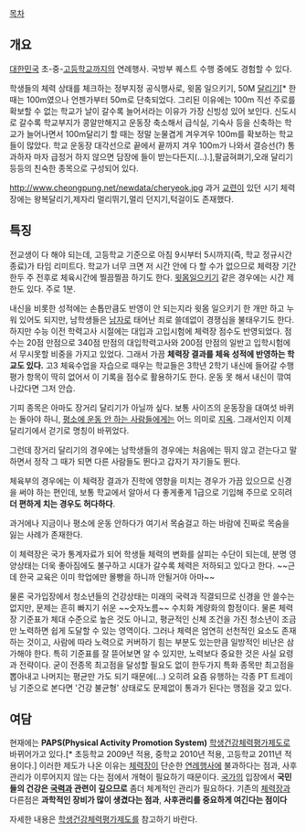 [[목차]]
== 개요 ==
[[대한민국]] 초-중-[[고등학교]]까지의 연례행사. 국방부 퀘스트 수행 중에도 경험할 수 있다.

학생들의 체력 상태를 체크하는 정부지정 공식행사로, 윗몸 일으키기, 50M [[달리기]][* 한 때는 100m였으나 언젠가부터 50m로 단축되었다. 그리된 이유에는 100m 직선 주로를 확보할 수 없는 학교가 날이 갈수록 늘어서라는 이유가 가장 신빙성 있어 보인다. 신도시로 갈수록 학교부지가 콩알만해지고 운동장 축소해서 급식실, 기숙사 등을 신축하는 학교가 늘어나면서 100m달리기 할 때는 정말 눈물겹게 겨우겨우 100m를 확보하는 학교들이 많았다. 학교 운동장 대각선으로 끝에서 끝까지 겨우 100m가 나와서 결승선(?) 통과하자 마자 급정거 하지 않으면 담장에 들이 받는다든지(...).],팔굽혀펴기,오래 달리기 등등의 친숙한 종목으로 구성되어 있다.

http://www.cheongpung.net/newdata/cheryeok.jpg
과거 [[교련]]이 있던 시기 체력장에는 왕복달리기,제자리 멀리뛰기,멀리 던지기,턱걸이도 존재했다.

== 특징 ==
전교생이 다 해야 되는데, 고등학교 기준으로 아침 9시부터 5시까지(즉, 학교 정규시간 종료)가 타임 리미트다. 학교가 너무 크면 저 시간 안에 다 할 수가 없으므로 체력장 기간 한두 주 전후로 체육시간에 찔끔찔끔 하기도 한다. [[윗몸일으키기]] 같은 경우에는 시간 제한도 있다. 주로 1분.

내신을 비롯한 성적에는 손톱만큼도 반영이 안 되는지라 윗몸 일으키기 한 개만 하고 누워 있어도 되지만, 남학생들은 [[남자]]로 태어난 죄로 쓸데없이 경쟁심을 불태우기도 한다. 하지만 수능 이전 학력고사 시절에는 대입과 고입시험에 체력장 점수도 반영되었다. 점수는 20점 만점으로 340점 만점의 대입학력고사와 200점 만점의 일반고 입학시험에서 무시못할 비중을 가지고 있었다. 그래서 가끔 '''체력장 결과를 체육 성적에 반영하는 학교도 있다.''' 고3 체육수업을 자습으로 때우는 학교들은 3학년 2학기 내신에 들어갈 수행평가 항목이 딱히 없어서 이 기록을 점수로 활용하기도 한다. 운동 못 해서 내신이 깎여나갔다면 그저 안습.

기피 종목은 아마도 장거리 달리기가 아닐까 싶다. 보통 사이즈의 운동장을 대여섯 바퀴는 돌아야 하니, [[저질체력|평소에 운동 안 하는 사람들]]에게는 어느 의미로 [[지옥]]. 그래서인지 이제 달리기에서 걷기로 명칭이 바뀌었다.

그런데 장거리 달리기의 경우에는 남학생들의 경우에는 처음에는 뛰지 않고 걷는다고 말하면서 정작 그 때가 되면 다른 사람들도 뛴다고 갑자기 자기들도 뛴다.

체육부의 경우에는 이 체력장 결과가 진학에 영향을 미치는 경우가 가끔 있으므로 신경을 써야 하는 편인데, 보통 학교에서 알아서 다 좋게좋게 1급으로 기입해 주므로 오히려 '''더 편하게 치는 경우도 허다하다'''.

과거에나 지금이나 평소에 운동 안하다가 여기서 목숨걸고 하는 바람에 진짜로 목숨을 잃는 사례가 존재한다.

이 체력장은 국가 통계자료가 되어 학생들 체력의 변화를 살피는 수단이 되는데, 분명 영양상태는 더욱 좋아짐에도 불구하고 시대가 갈수록 체력은 저하되고 있다고 한다. ~~근데 한국 교육은 이미 학업에만 몰빵을 하니까 안될거야 아마~~

물론 국가입장에서 청소년들의 건강상태는 미래의 국력과 직결되므로 신경을 안 쓸수는 없지만, 문제는 흔히 빠지기 쉬운 ~~숫자노름~~ 수치화 계량화의 함정이다. 물론 체력장 기준표가 체대 수준으로 높은 것도 아니고, 평균적인 신체 조건을 가진 청소년이 조금만 노력하면 쉽게 도달할 수 있는 영역이다. 그러나 체력은 엄연히 선천적인 요소도 존재하는 것이고, 사람에 따라 노력으로 커버하기 힘는 부분도 있는만큼 일방적인 비난은 삼가해야 한다. 특히 기준표를 잘 뜯어보면 알 수 있지만, 노력보다 중요한 것은 사실 요령과 전략이다. 굳이 전종목 최고점을 달성할 필요도 없이 한두가지 특화 종목만 최고점을 뽑아내고 나머지는 평균만 가도 되기 때문에(...) 오히려 요즘 유행하는 각종 PT 트레이닝 기준으로 본다면 '건강 불균형' 상태로도 문제없이 통과가 된다는 맹점을 갖고 있다.

== 여담 ==
현재에는 '''PAPS(Physical Activity Promotion System)''' [[학생건강체력평가제도]]로 바뀌어가고 있다.[* 초등학교 2009년 적용, 중학교 2010년 적용, 고등학교 2011년 적용이다.] 이러한 제도가 나온 이유는 [[체력장]]이 단순한 [[연례행사]]에 불과하다는 점과, 사후관리가 이루어지지 않는 다는 점에서 개혁이 필요하기 때문이다. [[국가]]의 입장에서 '''국민들의 건강은 [[국력]]과 관련이 깊으므로''' 좀더 체계적인 관리가 필요하다. 기존의 [[체력장]]과 다른점은 '''과학적인 장비가 많이 생겼다는 점과''', '''사후관리를 중요하게 여긴다는 점이다'''

자세한 내용은 [[학생건강체력평가제도]]를 참고하기 바란다.
